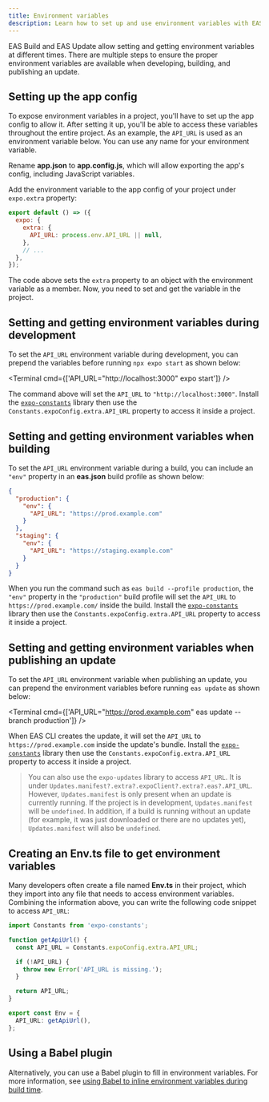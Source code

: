 ```yaml
---
title: Environment variables
description: Learn how to set up and use environment variables with EAS Update.
---
```



EAS Build and EAS Update allow setting and getting environment variables at different times. There are multiple steps to ensure the proper environment variables are available when developing, building, and publishing an update.

## Setting up the app config

To expose environment variables in a project, you'll have to set up the app config to allow it. After setting it up, you'll be able to access these variables throughout the entire project. As an example, the `API_URL` is used as an environment variable below. You can use any name for your environment variable.

<Step label="1">

Rename **app.json** to **app.config.js**, which will allow exporting the app's config, including JavaScript variables.

</Step>

<Step label="2">

Add the environment variable to the app config of your project under `expo.extra` property:

```js app.config.js
export default () => ({
  expo: {
    extra: {
      API_URL: process.env.API_URL || null,
    },
    // ...
  },
});
```

The code above sets the `extra` property to an object with the environment variable as a member. Now, you need to set and get the variable in the project.

</Step>

## Setting and getting environment variables during development

To set the `API_URL` environment variable during development, you can prepend the variables before running `npx expo start` as shown below:

<Terminal cmd={['API_URL="http://localhost:3000" expo start']} />

The command above will set the `API_URL` to `"http://localhost:3000"`. Install the [`expo-constants`](/versions/latest/sdk/constants/#installation) library then use the `Constants.expoConfig.extra.API_URL` property to access it inside a project.

## Setting and getting environment variables when building

To set the `API_URL` environment variable during a build, you can include an `"env"` property in an **eas.json** build profile as shown below:

```json eas.json
{
  "production": {
    "env": {
      "API_URL": "https://prod.example.com"
    }
  },
  "staging": {
    "env": {
      "API_URL": "https://staging.example.com"
    }
  }
}
```

When you run the command such as `eas build --profile production`, the `"env"` property in the `"production"` build profile will set the `API_URL` to `https://prod.example.com/` inside the build. Install the [`expo-constants`](/versions/latest/sdk/constants/#installation) library then use the `Constants.expoConfig.extra.API_URL` property to access it inside a project.

## Setting and getting environment variables when publishing an update

To set the `API_URL` environment variable when publishing an update, you can prepend the environment variables before running `eas update` as shown below:

<Terminal cmd={['API_URL="https://prod.example.com" eas update --branch production']} />

When EAS CLI creates the update, it will set the `API_URL` to `https://prod.example.com` inside the update's bundle. Install the [`expo-constants`](/versions/latest/sdk/constants/#installation) library then use the `Constants.expoConfig.extra.API_URL` property to access it inside a project.

> You can also use the `expo-updates` library to access `API_URL`. It is under `Updates.manifest?.extra?.expoClient?.extra?.eas?.API_URL`. However, `Updates.manifest` is only present when an update is currently running. If the project is in development, `Updates.manifest` will be `undefined`. In addition, if a build is running without an update (for example, it was just downloaded or there are no updates yet), `Updates.manifest` will also be `undefined`.

## Creating an Env.ts file to get environment variables

Many developers often create a file named **Env.ts** in their project, which they import into any file that needs to access environment variables. Combining the information above, you can write the following code snippet to access `API_URL`:

```ts Env.ts
import Constants from 'expo-constants';

function getApiUrl() {
  const API_URL = Constants.expoConfig.extra.API_URL;

  if (!API_URL) {
    throw new Error('API_URL is missing.');
  }

  return API_URL;
}

export const Env = {
  API_URL: getApiUrl(),
};
```

## Using a Babel plugin

Alternatively, you can use a Babel plugin to fill in environment variables. For more information, see [using Babel to inline environment variables during build time](/guides/environment-variables/#using-babel-to-inline-environment-variables-during).
